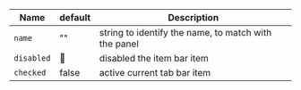 | Name      | default | Description                                   |
|-----------|---------|-----------------------------------------------|
| `name`    | ""      | string to identify the name, to match with the panel     |
| `disabled`  | 🚫      | disabled the item bar item |
| `checked`     | false      | active current tab bar item  |
